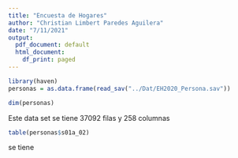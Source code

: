 ```yaml
---
title: "Encuesta de Hogares"
author: "Christian Limbert Paredes Aguilera"
date: "7/11/2021"
output:
  pdf_document: default
  html_document:
    df_print: paged
---
```


\section{1. Recopilación y preparación de datos}

```r
library(haven)
personas = as.data.frame(read_sav("../Dat/EH2020_Persona.sav"))
```

```r
dim(personas)
```

Este data set se tiene 37092 filas y 258 columnas

\subsection{Sexo}

```r
table(personas$s01a_02)
```

se tiene 